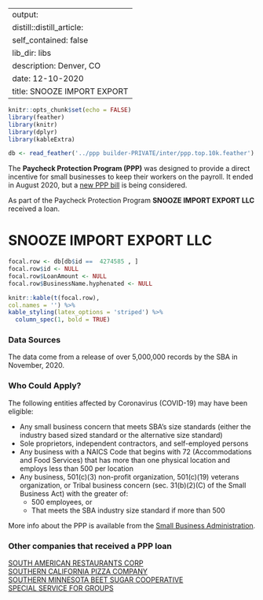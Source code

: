 
---
output:
  distill::distill_article:
    self_contained: false
    lib_dir: libs
description: Denver, CO 
date: 12-10-2020
title: SNOOZE IMPORT EXPORT 
---




```r
knitr::opts_chunk$set(echo = FALSE)
library(feather)
library(knitr)
library(dplyr)
library(kableExtra)

db <- read_feather('../ppp builder-PRIVATE/inter/ppp.top.10k.feather')

```



The **Paycheck Protection Program (PPP)** was designed to provide a direct incentive for small businesses to keep their workers on the payroll. It ended in August 2020, but a [new PPP bill](https://thehill.com/policy/finance/529092-bipartisan-support-for-new-ppp-loans-gains-momentum-in-congress) is being considered.

As part of the Paycheck Protection Program **SNOOZE IMPORT EXPORT LLC** received a loan.


# SNOOZE IMPORT EXPORT LLC 

```r
focal.row <- db[db$id ==  4274585 , ]
focal.row$id <- NULL
focal.row$LoanAmount <- NULL
focal.row$BusinessName.hyphenated <- NULL

knitr::kable(t(focal.row), 
col.names = '') %>%
kable_styling(latex_options = 'striped') %>%
  column_spec(1, bold = TRUE)


```

### Data Sources

The data come from a release of over 5,000,000 records by the SBA in November, 2020.


### Who Could Apply?

The following entities affected by Coronavirus (COVID-19) may have been eligible:

+ Any small business concern that meets SBA’s size standards (either the industry based sized standard or the alternative size standard)
+ Sole proprietors, independent contractors, and self-employed persons
+ Any business with a NAICS Code that begins with 72 (Accommodations and Food Services) that has more than one physical location and employs less than 500 per location
+ Any business, 501(c)(3) non-profit organization, 501(c)(19) veterans organization, or Tribal business concern (sec. 31(b)(2)(C) of the Small Business Act) with the greater of:
  + 500 employees, or 
  + That meets the SBA industry size standard if more than 500


More info about the PPP is available from the [Small Business Administration](https://www.sba.gov/funding-programs/loans/coronavirus-relief-options/paycheck-protection-program).

 
### Other companies that received a PPP loan 
   
 [SOUTH AMERICAN RESTAURANTS CORP](/Paycheck-Protection-Program/4299424-SOUTH-AMERICAN-RESTAURANTS-CORP) <br> [SOUTHERN CALIFORNIA PIZZA COMPANY](/Paycheck-Protection-Program/4308308-SOUTHERN-CALIFORNIA-PIZZA-COMPANY) <br> [SOUTHERN MINNESOTA BEET SUGAR COOPERATIVE](/Paycheck-Protection-Program/4311262-SOUTHERN-MINNESOTA-BEET-SUGAR-COOPERATIVE) <br> [SPECIAL SERVICE FOR GROUPS](/Paycheck-Protection-Program/4325209-SPECIAL-SERVICE-FOR-GROUPS) <br>